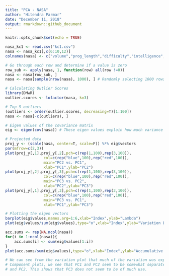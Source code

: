 ```yaml
---
title: "PCA - NASA"
author: "Hitendra Parmar"
date: "December 11, 2018"
output: rmarkdown::github_document
---
```


```r
knitr::opts_chunk$set(echo = TRUE)

nasa_kc1 <- read.csv("kc1.csv")
nasa <- nasa_kc1[,c(6:10,12)]
colnames(nasa) <- c("volume","prog_length","difficulty","intelligence","effort","time")

# Go through each row and determine if a value is zero
row_sub <- apply(nasa, 1, function(row) all(row !=0))
nasa <- nasa[row_sub, ]
nasa <- nasa[sample(nrow(nasa), 1000), ] # Randomly selecting 1000 rows for PCA Analysis

# Calculating Outlier Scores
library(DMwR)
outlier.scores <- lofactor(nasa, k=3)

# Top 5 outliers
(outliers <- order(outlier.scores, decreasing=T)[1:100])
nasa <- nasa[-c(outliers), ]

# Eigen values of the covariance matrix
eig <- eigen(cov(nasa)) # These eigen values explain how much variance there is in the data in the direction of eigen vectors.

# Projected data
proj_y <- (scale(nasa, center=T, scale=F)) %*% eig$vectors 
par(mfrow=c(2,3))
plot(proj_y[,1],proj_y[,2],pch=c(rep(1,100),rep(3,100)),
                 col=c(rep("blue",100),rep("red",100)),
                 main="PC2 vs. PC1",
                 xlab="PC1",ylab="PC2")
plot(proj_y[,2],proj_y[,3],pch=c(rep(1,100),rep(3,100)),
                 col=c(rep("blue",100),rep("red",100)),
                 main="PC3 vs. PC2",
                 xlab="PC2",ylab="PC3")
plot(proj_y[,1],proj_y[,3],pch=c(rep(1,100),rep(3,100)),
                 col=c(rep("blue",100),rep("red",100)),
                 main="PC3 vs. PC1",
                 xlab="PC1",ylab="PC3")

# Plotting the eigen vectors
barplot(eig$values,names.arg=1:6,xlab="Index",ylab="Lambda")
plot(eig$values/sum(eig$values),type="o",xlab="Index",ylab="Variation Explained")

acc.sums <- rep(NA,ncol(nasa))
for(i in 1:ncol(nasa)){
	acc.sums[i] <- sum(eig$values[1:i])
}
plot(acc.sums/sum(eig$values),type="o",xlab="Index",ylab="Accumulative Variation Explained")

# We can see from the variation plot that much of the variation was explained by the last plot. From the 3 Principal
# Component plots, we see that PC1 and PC2 seem to be somewhat separated but PC3 seems to be clustered across both PC1
# and PC2. This shows that PC3 does not seem to be of much use.
```
